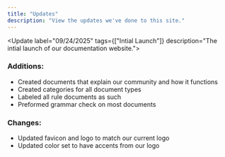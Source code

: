 ```yaml
---
title: "Updates"
description: "View the updates we've done to this site."
---
```



<Update label="09/24/2025" tags={["Intial Launch"]} description="The intial launch of our documentation website.">
  ### Additions:

  - Created documents that explain our community and how it functions
  - Created categories for all document types
  - Labeled all rule documents as such
  - Preformed grammar check on most documents

  ### Changes:

  - Updated favicon and logo to match our current logo
  - Updated color set to have accents from our logo
</Update>